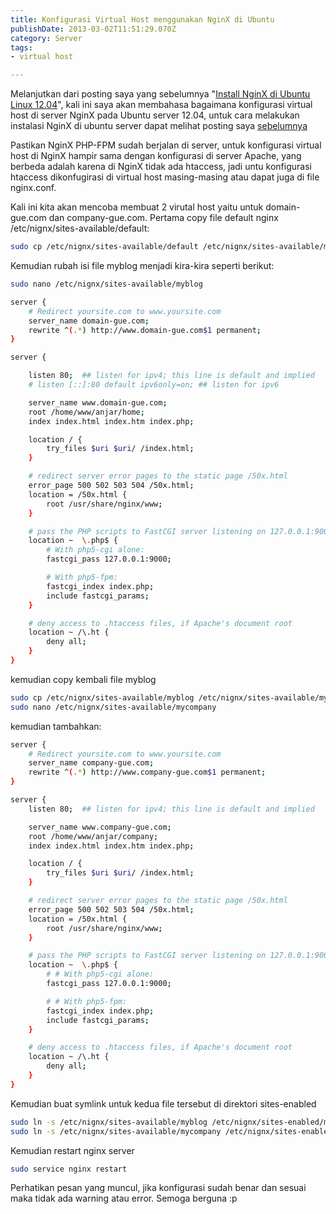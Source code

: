 ```yaml
---
title: Konfigurasi Virtual Host menggunakan NginX di Ubuntu
publishDate: 2013-03-02T11:51:29.070Z
category: Server
tags:
- virtual host

---
```


Melanjutkan dari posting saya yang sebelumnya "[Install NginX di Ubuntu Linux 12.04](dsadsad)", kali ini saya akan membahasa bagaimana konfigurasi virtual host di server NginX pada Ubuntu server 12.04, untuk cara melakukan instalasi NginX di ubuntu server dapat melihat posting saya [sebelumnya](ggw)

Pastikan NginX PHP-FPM sudah berjalan di server, untuk konfigurasi virtual host di NginX hampir sama dengan konfigurasi di server Apache, yang berbeda adalah karena di NginX tidak ada htaccess, jadi untu konfigurasi htaccess dikonfugirasi di virtual host masing-masing atau dapat juga di file nginx.conf.

Kali ini kita akan mencoba membuat 2 virutal host yaitu untuk domain-gue.com dan company-gue.com. Pertama copy file default nginx /etc/nignx/sites-available/default:

```bash
sudo cp /etc/nignx/sites-available/default /etc/nignx/sites-available/myblog
``` 
Kemudian rubah isi file myblog menjadi kira-kira seperti berikut:

```bash
sudo nano /etc/nignx/sites-available/myblog
```
```bash
server {
	# Redirect yoursite.com to www.yoursite.com
	server_name domain-gue.com;
	rewrite ^(.*) http://www.domain-gue.com$1 permanent;
}

server {

	listen 80;  ## listen for ipv4; this line is default and implied
	# listen [::]:80 default ipv6only=on; ## listen for ipv6

	server_name www.domain-gue.com;
	root /home/www/anjar/home;
	index index.html index.htm index.php;

	location / {
		try_files $uri $uri/ /index.html;
	}

	# redirect server error pages to the static page /50x.html
	error_page 500 502 503 504 /50x.html;
	location = /50x.html {
		root /usr/share/nginx/www;
	}

	# pass the PHP scripts to FastCGI server listening on 127.0.0.1:9000
	location ~  \.php$ {
		# With php5-cgi alone:
		fastcgi_pass 127.0.0.1:9000;

		# With php5-fpm:
		fastcgi_index index.php;
		include fastcgi_params;
	}

	# deny access to .htaccess files, if Apache's document root
	location ~ /\.ht {
		deny all;
	}
}
```
kemudian copy kembali file myblog

```bash
sudo cp /etc/nignx/sites-available/myblog /etc/nignx/sites-available/mycompany
sudo nano /etc/nignx/sites-available/mycompany
```
kemudian tambahkan:
```bash
server {
	# Redirect yoursite.com to www.yoursite.com
	server_name company-gue.com;
	rewrite ^(.*) http://www.company-gue.com$1 permanent;
}

server {
	listen 80;  ## listen for ipv4; this line is default and implied

	server_name www.company-gue.com;
	root /home/www/anjar/company;
	index index.html index.htm index.php;

	location / {
		try_files $uri $uri/ /index.html;
	}

	# redirect server error pages to the static page /50x.html
	error_page 500 502 503 504 /50x.html;
	location = /50x.html {
		root /usr/share/nginx/www;
	}

	# pass the PHP scripts to FastCGI server listening on 127.0.0.1:9000
	location ~  \.php$ {
		# # With php5-cgi alone:
		fastcgi_pass 127.0.0.1:9000;

		# # With php5-fpm:
		fastcgi_index index.php;
		include fastcgi_params;
	}

	# deny access to .htaccess files, if Apache's document root
	location ~ /\.ht {
		deny all;
	}
}
```
Kemudian buat symlink untuk kedua file tersebut di direktori sites-enabled

```bash
sudo ln -s /etc/nignx/sites-available/myblog /etc/nignx/sites-enabled/myblog<br />
sudo ln -s /etc/nignx/sites-available/mycompany /etc/nignx/sites-enabled/mycompany
```
Kemudian restart nginx server

```bash
sudo service nginx restart
```

Perhatikan pesan yang muncul, jika konfigurasi sudah benar dan sesuai maka tidak ada warning atau error.
Semoga berguna :p